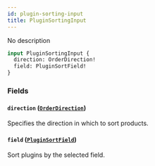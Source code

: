 ```yaml
---
id: plugin-sorting-input
title: PluginSortingInput
---
```



No description

```graphql
input PluginSortingInput {
  direction: OrderDirection!
  field: PluginSortField!
}
```


### Fields

#### `direction` ([`OrderDirection`](../../../developer/api-reference/enums/order-direction))

Specifies the direction in which to sort products.


#### `field` ([`PluginSortField`](../../../developer/api-reference/enums/plugin-sort-field))

Sort plugins by the selected field.




